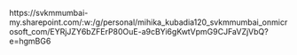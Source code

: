 https://svkmmumbai-my.sharepoint.com/:w:/g/personal/mihika_kubadia120_svkmmumbai_onmicrosoft_com/EYRjJZY6bZFErP80OuE-a9cBYi6gKwtVpmG9CJFaVZjVbQ?e=hgmBG6
